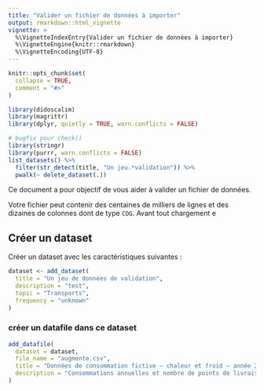 ```yaml
---
title: "Valider un fichier de données à importer"
output: rmarkdown::html_vignette
vignette: >
  %\VignetteIndexEntry{Valider un fichier de données à importer}
  %\VignetteEngine{knitr::rmarkdown}
  %\VignetteEncoding{UTF-8}
---
```


```r
knitr::opts_chunk$set(
  collapse = TRUE,
  comment = "#>"
)
```

```r
library(didoscalim)
library(magrittr)
library(dplyr, quietly = TRUE, warn.conflicts = FALSE)
```

```r
# bugfix pour check()
library(stringr)
library(purrr, warn.conflicts = FALSE)
list_datasets() %>% 
  filter(str_detect(title, "Un jeu.*validation")) %>% 
  pwalk(~ delete_dataset(.))
```

Ce document a pour objectif de vous aider à valider un fichier de données.

Votre fichier peut contenir des centaines de milliers de lignes et des dizaines
de colonnes dont de type `COG`. Avant tout chargement e


## Créer un dataset

Créer un dataset avec les caractéristiques suivantes :

```r
dataset <- add_dataset(
  title = "Un jeu de données de validation",
  description = "test",
  topic = "Transports",
  frequency = "unknown"
)
```

### créer un datafile dans ce dataset

```r
add_datafile(
  dataset = dataset,
  file_name = "augmente.csv",
  title = "Données de consommation fictive – chaleur et froid – année 2020",
  description = "Consommations annuelles et nombre de points de livraison"
)
```

